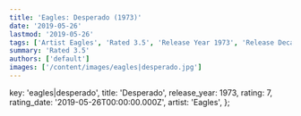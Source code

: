```yaml
---
title: 'Eagles: Desperado (1973)'
date: '2019-05-26'
lastmod: '2019-05-26'
tags: ['Artist Eagles', 'Rated 3.5', 'Release Year 1973', 'Release Decade 1970']
summary: 'Rated 3.5'
authors: ['default']
images: ['/content/images/eagles|desperado.jpg']
---
```


  key: 'eagles|desperado',
  title: 'Desperado',
  release_year: 1973,
  rating: 7,
  rating_date: '2019-05-26T00:00:00.000Z',
  artist: 'Eagles',
};

<MusicRating data={data} />
